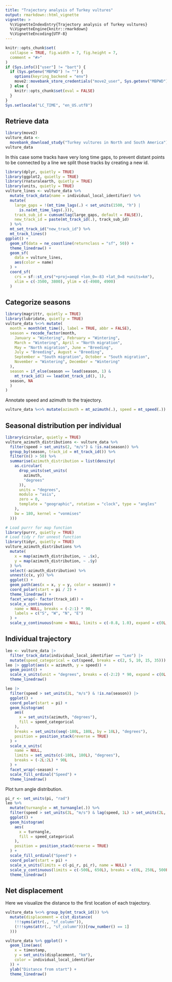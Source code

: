```yaml
---
title: "Trajectory analysis of Turkey vultures"
output: rmarkdown::html_vignette
vignette: >
  %\VignetteIndexEntry{Trajectory analysis of Turkey vultures}
  %\VignetteEngine{knitr::rmarkdown}
  %\VignetteEncoding{UTF-8}
---
```


```r
knitr::opts_chunk$set(
  collapse = TRUE, fig.width = 7, fig.height = 7,
  comment = "#>"
)
if (Sys.info()["user"] != "bart") {
  if (Sys.getenv("MBPWD") != "") {
    options(keyring_backend = "env")
    move2::movebank_store_credentials("move2_user", Sys.getenv("MBPWD"))
  } else {
    knitr::opts_chunk$set(eval = FALSE)
  }
}
Sys.setlocale("LC_TIME", "en_US.utf8")
```

## Retrieve data

```r
library(move2)
vulture_data <-
  movebank_download_study("Turkey vultures in North and South America")
vulture_data
```

In this case some tracks have very long time gaps, to prevent distant points to
be connected by a line we split those tracks by creating a new id.

```r
library(dplyr, quietly = TRUE)
library(ggplot2, quietly = TRUE)
library(rnaturalearth, quietly = TRUE)
library(units, quietly = TRUE)
vulture_lines <- vulture_data %>%
  mutate_track_data(name = individual_local_identifier) %>%
  mutate(
    large_gaps = !(mt_time_lags(.) < set_units(1500, "h") |
      is.na(mt_time_lags(.))),
    track_sub_id = cumsum(lag(large_gaps, default = FALSE)),
    new_track_id = paste(mt_track_id(.), track_sub_id)
  ) %>%
  mt_set_track_id("new_track_id") %>%
  mt_track_lines()
ggplot() +
  geom_sf(data = ne_coastline(returnclass = "sf", 50)) +
  theme_linedraw() +
  geom_sf(
    data = vulture_lines,
    aes(color = name)
  ) +
  coord_sf(
    crs = sf::st_crs("+proj=aeqd +lon_0=-83 +lat_0=8 +units=km"),
    xlim = c(-3500, 3800), ylim = c(-4980, 4900)
  )
```

## Categorize seasons

```r
library(magrittr, quietly = TRUE)
library(lubridate, quietly = TRUE)
vulture_data %<>% mutate(
  month = month(mt_time(), label = TRUE, abbr = FALSE),
  season = recode_factor(month,
    January = "Wintering", February = "Wintering",
    March = "Wintering", April = "North migration",
    May = "North migration", June = "Breeding",
    July = "Breeding", August = "Breeding",
    September = "South migration", October = "South migration",
    November = "Wintering", December = "Wintering"
  ),
  season = if_else(season == lead(season, 1) &
    mt_track_id() == lead(mt_track_id(), 1),
  season, NA
  )
)
```

Annotate speed and azimuth to the trajectory.

```r
vulture_data %<>% mutate(azimuth = mt_azimuth(.), speed = mt_speed(.))
```
## Seasonal distribution per individual
```r
library(circular, quietly = TRUE)
vulture_azimuth_distributions <- vulture_data %>%
  filter(speed > set_units(2, "m/s") & !is.na(season)) %>%
  group_by(season, track_id = mt_track_id()) %>%
  filter(n() > 50) %>%
  summarise(azimuth_distribution = list(density(
    as.circular(
      drop_units(set_units(
        azimuth,
        "degrees"
      )),
      units = "degrees",
      modulo = "asis",
      zero = 0,
      template = "geographic", rotation = "clock", type = "angles"
    ),
    bw = 180, kernel = "vonmises"
  )))

# Load purrr for map function
library(purrr, quietly = TRUE)
# Load tidy r for unnest function
library(tidyr, quietly = TRUE)
vulture_azimuth_distributions %>%
  mutate(
    x = map(azimuth_distribution, ~ .$x),
    y = map(azimuth_distribution, ~ .$y)
  ) %>%
  select(-azimuth_distribution) %>%
  unnest(c(x, y)) %>%
  ggplot() +
  geom_path(aes(x = x, y = y, color = season)) +
  coord_polar(start = pi / 2) +
  theme_linedraw() +
  facet_wrap(~ factor(track_id)) +
  scale_x_continuous(
    name = NULL, breaks = (-2:1) * 90,
    labels = c("S", "W", "N", "E")
  ) +
  scale_y_continuous(name = NULL, limits = c(-0.8, 1.0), expand = c(0L, 0L))
```

## Individual trajectory

```r
leo <- vulture_data |>
  filter_track_data(individual_local_identifier == "Leo") |>
  mutate(speed_categorical = cut(speed, breaks = c(2, 5, 10, 15, 35)))
leo |> ggplot(aes(x = azimuth, y = speed)) +
  geom_point() +
  scale_x_units(unit = "degrees", breaks = c(-2:2) * 90, expand = c(0L, 0L)) +
  theme_linedraw()
```
```r
leo |>
  filter(speed > set_units(2L, "m/s") & !is.na(season)) |>
  ggplot() +
  coord_polar(start = pi) +
  geom_histogram(
    aes(
      x = set_units(azimuth, "degrees"),
      fill = speed_categorical
    ),
    breaks = set_units(seq(-180L, 180L, by = 10L), "degrees"),
    position = position_stack(reverse = TRUE)
  ) +
  scale_x_units(
    name = NULL,
    limits = set_units(c(-180L, 180L), "degrees"),
    breaks = (-2L:2L) * 90L
  ) +
  facet_wrap(~season) +
  scale_fill_ordinal("Speed") +
  theme_linedraw()
```

Plot turn angle distribution.

```r
pi_r <- set_units(pi, "rad")
leo %>%
  mutate(turnangle = mt_turnangle(.)) %>%
  filter(speed > set_units(2L, "m/s") & lag(speed, 1L) > set_units(2L, "m/s")) %>%
  ggplot() +
  geom_histogram(
    aes(
      x = turnangle,
      fill = speed_categorical
    ),
    position = position_stack(reverse = TRUE)
  ) +
  scale_fill_ordinal("Speed") +
  coord_polar(start = pi) +
  scale_x_units(limits = c(-pi_r, pi_r), name = NULL) +
  scale_y_continuous(limits = c(-500L, 650L), breaks = c(0L, 250L, 500L)) +
  theme_linedraw()
```

## Net displacement

Here we visualize the distance to the first location of each trajectory.

```r
vulture_data %<>% group_by(mt_track_id()) %>%
  mutate(displacement = c(st_distance(
    !!!syms(attr(., "sf_column")),
    (!!!syms(attr(., "sf_column")))[row_number() == 1]
  )))

vulture_data %>% ggplot() +
  geom_line(aes(
    x = timestamp,
    y = set_units(displacement, "km"),
    color = individual_local_identifier
  )) +
  ylab("Distance from start") +
  theme_linedraw()
```
